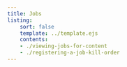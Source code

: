 ```yaml
---
title: Jobs
listing:
    sort: false
    template: ../template.ejs
    contents:
    - ./viewing-jobs-for-content
    - ./registering-a-job-kill-order
---
```

